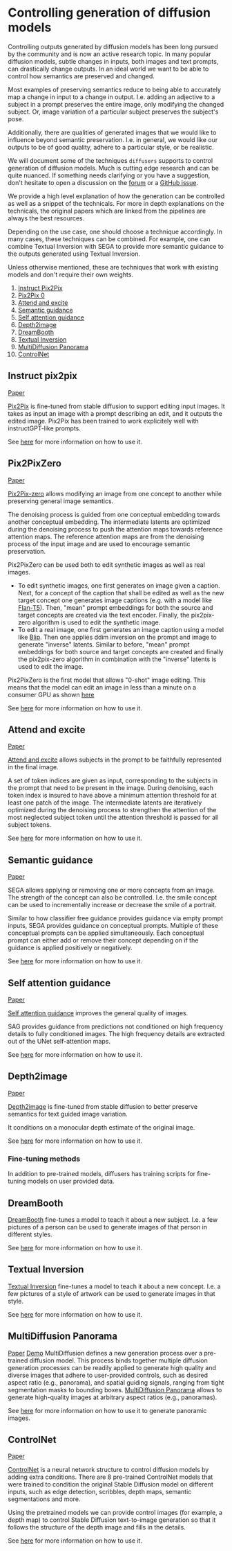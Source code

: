 <!--Copyright 2022 The HuggingFace Team. All rights reserved.

Licensed under the Apache License, Version 2.0 (the "License"); you may not use this file except in compliance with
the License. You may obtain a copy of the License at

http://www.apache.org/licenses/LICENSE-2.0

Unless required by applicable law or agreed to in writing, software distributed under the License is distributed on
an "AS IS" BASIS, WITHOUT WARRANTIES OR CONDITIONS OF ANY KIND, either express or implied. See the License for the
specific language governing permissions and limitations under the License.
-->

# Controlling generation of diffusion models

Controlling outputs generated by diffusion models has been long pursued by the community and is now an active research topic. In many popular diffusion models, subtle changes in inputs, both images and text prompts, can drastically change outputs. In an ideal world we want to be able to control how semantics are preserved and changed. 

Most examples of preserving semantics reduce to being able to accurately map a change in input to a change in output. I.e. adding an adjective to a subject in a prompt preserves the entire image, only modifying the changed subject. Or, image variation of a particular subject preserves the subject's pose.

Additionally, there are qualities of generated images that we would like to influence beyond semantic preservation. I.e. in general, we would like our outputs to be of good quality, adhere to a particular style, or be realistic.

We will document some of the techniques `diffusers` supports to control generation of diffusion models. Much is cutting edge research and can be quite nuanced. If something needs clarifying or you have a suggestion, don't hesitate to open a discussion on the [forum](https://discuss.huggingface.co/) or a [GitHub issue](https://github.com/huggingface/diffusers/issues).

We provide a high level explanation of how the generation can be controlled as well as a snippet of the technicals. For more in depth explanations on the technicals, the original papers which are linked from the pipelines are always the best resources.

Depending on the use case, one should choose a technique accordingly. In many cases, these techniques can be combined. For example, one can combine Textual Inversion with SEGA to provide more semantic guidance to the outputs generated using Textual Inversion.

Unless otherwise mentioned, these are techniques that work with existing models and don't require their own weights.

1. [Instruct Pix2Pix](#instruct-pix2pix)
2. [Pix2Pix 0](#pix2pixzero)
3. [Attend and excite](#attend-and-excite)
4. [Semantic guidance](#semantic-guidance)
5. [Self attention guidance](#self-attention-guidance)
6. [Depth2image](#depth2image)
7. [DreamBooth](#dreambooth)
8. [Textual Inversion](#textual-inversion)
10. [MultiDiffusion Panorama](#panorama)
11. [ControlNet](#controlnet)


## Instruct pix2pix

[Paper](https://github.com/timothybrooks/instruct-pix2pix)

[Pix2Pix](../api/pipelines/stable_diffusion/pix2pix) is fine-tuned from stable diffusion to support editing input images. It takes as input an image with a prompt describing an edit, and it outputs the edited image. 
Pix2Pix has been trained to work explicitely well with instructGPT-like prompts.

See [here](../api/pipelines/stable_diffusion/pix2pix) for more information on how to use it.

## Pix2PixZero

[Paper](https://pix2pixzero.github.io/)

[Pix2Pix-zero](../api/pipelines/stable_diffusion/pix2pix_zero) allows modifying an image from one concept to another while preserving general image semantics.

The denoising process is guided from one conceptual embedding towards another conceptual embedding. The intermediate latents are optimized during the denoising process to push the attention maps towards reference attention maps. The reference attention maps are from the denoising process of the input image and are used to encourage semantic preservation.

Pix2PixZero can be used both to edit synthetic images as well as real images.
- To edit synthetic images, one first generates on image given a caption.
Next, for a concept of the caption that shall be edited as well as the new target concept one generates image captions (e.g. with a model like [Flan-T5](https://huggingface.co/docs/transformers/model_doc/flan-t5)). Then, "mean" prompt embeddings for both the source and target concepts are created via the text encoder. Finally, the pix2pix-zero algorithm is used to edit the synthetic image.
- To edit a real image, one first generates an image caption using a model like [Blip](https://huggingface.co/docs/transformers/model_doc/blip). Then one applies ddim inversion on the prompt and image to generate "inverse" latents. Similar to before, "mean" prompt embeddings for both source and target concepts are created and finally the pix2pix-zero algorithm in combination with the "inverse" latents is used to edit the image.

<Tip>

Pix2PixZero is the first model that allows "0-shot" image editing. This means that the model 
can edit an image in less than a minute on a consumer GPU as shown [here](../api/pipelines/stable_diffusion/pix2pix_zero#usage-example)

</Tip>

See [here](../api/pipelines/stable_diffusion/pix2pix_zero) for more information on how to use it.

## Attend and excite

[Paper](https://attendandexcite.github.io/Attend-and-Excite/)

[Attend and excite](../api/pipelines/stable_diffusion/attend_and_excite) allows subjects in the prompt to be faithfully represented in the final image. 

A set of token indices are given as input, corresponding to the subjects in the prompt that need to be present in the image. During denoising, each token index is insured to have above a minimum attention threshold for at least one patch of the image. The intermediate latents are iteratively optimized during the denoising process to strengthen the attention of the most neglected subject token until the attention threshold is passed for all subject tokens.

See [here](../api/pipelines/stable_diffusion/attend_and_excite) for more information on how to use it.

## Semantic guidance

[Paper](https://arxiv.org/abs/2301.12247)

SEGA allows applying or removing one or more concepts from an image. The strength of the concept can also be controlled. I.e. the smile concept can be used to incrementally increase or decrease the smile of a portrait.

Similar to how classifier free guidance provides guidance via empty prompt inputs, SEGA provides guidance on conceptual prompts. Multiple of these conceptual prompts can be applied simultaneously. Each conceptual prompt can either add or remove their concept depending on if the guidance is applied positively or negatively.

See [here](../api/pipelines/semantic_stable_diffusion) for more information on how to use it.

## Self attention guidance

[Paper](https://arxiv.org/abs/2210.00939)

[Self attention guidance](../api/pipelines/stable_diffusion/self_attention_guidance) improves the general quality of images.

SAG provides guidance from predictions not conditioned on high frequency details to fully conditioned images. The high frequency details are extracted out of the UNet self-attention maps.

See [here](../api/pipelines/stable_diffusion/self_attention_guidance) for more information on how to use it.

## Depth2image

[Paper](https://huggingface.co/stabilityai/stable-diffusion-2-depth)

[Depth2image](../pipelines/stable_diffusion_2#depthtoimage) is fine-tuned from stable diffusion to better preserve semantics for text guided image variation. 

It conditions on a monocular depth estimate of the original image.


See [here](../api/pipelines/stable_diffusion_2#depthtoimage) for more information on how to use it.

### Fine-tuning methods

In addition to pre-trained models, diffusers has training scripts for fine-tuning models on user provided data.

## DreamBooth

[DreamBooth](../training/dreambooth) fine-tunes a model to teach it about a new subject. I.e. a few pictures of a person can be used to generate images of that person in different styles.

See [here](../training/dreambooth) for more information on how to use it.

## Textual Inversion

[Textual Inversion](../training/text_inversion) fine-tunes a model to teach it about a new concept. I.e. a few pictures of a style of artwork can be used to generate images in that style.

See [here](../training/text_inversion) for more information on how to use it.

## MultiDiffusion Panorama

[Paper](https://multidiffusion.github.io/)
[Demo](https://huggingface.co/spaces/weizmannscience/MultiDiffusion)
MultiDiffusion defines a new generation process over a pre-trained diffusion model. This process binds together multiple diffusion generation processes can be readily applied to generate high quality and diverse images that adhere to user-provided controls, such as desired aspect ratio (e.g., panorama), and spatial guiding signals, ranging from tight segmentation masks to bounding boxes.
[MultiDiffusion Panorama](../api/pipelines/stable_diffusion/panorama) allows to generate high-quality images at arbitrary aspect ratios (e.g., panoramas).

See [here](../api/pipelines/stable_diffusion/panorama) for more information on how to use it to generate panoramic images.

## ControlNet

[Paper](https://arxiv.org/abs/2302.05543)

[ControlNet](../api/pipelines/stable_diffusion/controlnet) is a neural network structure to control diffusion models by adding extra conditions.
There are 8 pre-trained ControlNet models that were trained to condition the original Stable Diffusion model on different inputs, 
such as edge detection, scribbles, depth maps, semantic segmentations and more.

Using the pretrained models we can provide control images (for example, a depth map) to control Stable Diffusion text-to-image generation so that it follows the structure of the depth image and fills in the details.

See [here](../api/pipelines/stable_diffusion/controlnet) for more information on how to use it.
